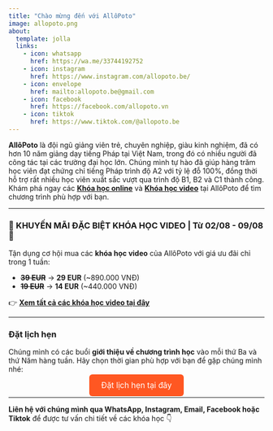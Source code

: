 ```yaml
---
title: "Chào mừng đến với AllôPoto"
image: allopoto.png
about:
  template: jolla
  links:
    - icon: whatsapp
      href: https://wa.me/33744192752
    - icon: instagram
      href: https://www.instagram.com/allopoto.be/
    - icon: envelope
      href: mailto:allopoto.be@gmail.com
    - icon: facebook
      href: https://facebook.com/allopoto.vn
    - icon: tiktok
      href: https://www.tiktok.com/@allopoto.be
---
```


**AllôPoto** là đội ngũ giảng viên trẻ, chuyên nghiệp, giàu kinh nghiệm, đã có hơn 10 năm giảng dạy tiếng Pháp tại Việt Nam, trong đó có nhiều người đã công tác tại các trường đại học lớn. Chúng mình tự hào đã giúp hàng trăm học viên đạt chứng chỉ tiếng Pháp trình độ A2 với tỷ lệ đỗ 100%, đồng thời hỗ trợ rất nhiều học viên xuất sắc vượt qua trình độ B1, B2 và C1 thành công.\
Khám phá ngay các [**Khóa học online**](courses.qmd) và [**Khóa học video**](courses-video.qmd) tại AllôPoto để tìm chương trình phù hợp với bạn.\

---

### 🎉 KHUYẾN MÃI ĐẶC BIỆT KHÓA HỌC VIDEO | Từ 02/08 - 09/08 🎉

Tận dụng cơ hội mua các **khóa học video** của AllôPoto với giá ưu đãi chỉ trong 1 tuần:

- ~~**39 EUR**~~ → **29 EUR** (~890.000 VNĐ)  
- ~~**19 EUR**~~ → **14 EUR** (~440.000 VNĐ)

👉 [**Xem tất cả các khóa học video tại đây**](courses-video.qmd)

---

### Đặt lịch hẹn

Chúng mình có các buổi **giới thiệu về chương trình học** vào mỗi thứ Ba và thứ Năm hàng tuần. Hãy chọn thời gian phù hợp với bạn để gặp chúng mình nhé:

<div style="text-align: center;">
  <a href="https://zcal.co/allopoto/intro" target="_blank" style="padding: 12px 24px; background-color: #ff5722; color: white; text-decoration: none; border-radius: 6px; font-size: 1.1em;">Đặt lịch hẹn tại đây</a>
</div>

---

**Liên hệ với chúng mình qua WhatsApp, Instagram, Email, Facebook hoặc Tiktok** để được tư vấn chi tiết về các khóa học 👇
